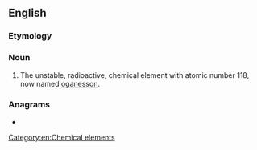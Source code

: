 ==English==

===Etymology===
{{prefix|en|eka|radon}}

===Noun===
{{en-noun|-}}

# {{lb|en|dated}} The unstable, radioactive, chemical element with atomic number 118, now named [[oganesson]].

===Anagrams===
* {{anagrams|en|a=aadeknor|anoraked}}

[[Category:en:Chemical elements]]